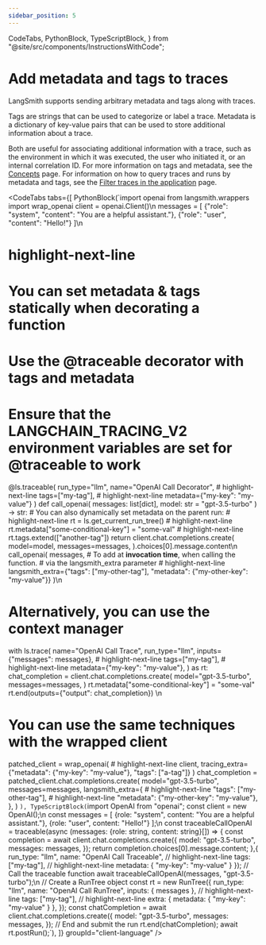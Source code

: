 ```yaml
---
sidebar_position: 5
---
```


  CodeTabs,
  PythonBlock,
  TypeScriptBlock,
} from "@site/src/components/InstructionsWithCode";

# Add metadata and tags to traces

LangSmith supports sending arbitrary metadata and tags along with traces.

Tags are strings that can be used to categorize or label a trace. Metadata is a dictionary of key-value pairs that can be used to store additional information about a trace.

Both are useful for associating additional information with a trace, such as the environment in which it was executed, the user who initiated it, or an internal correlation ID.
For more information on tags and metadata, see the [Concepts](/concepts/tracing#tags) page. For information on how to query traces and runs by metadata and tags, see the [Filter traces in the application](/how_to_guides/monitoring/filter_traces_in_application) page.

<CodeTabs
  tabs={[
    PythonBlock(`import openai
from langsmith.wrappers import wrap_openai
client = openai.Client()\n
messages = [
    {"role": "system", "content": "You are a helpful assistant."},
    {"role": "user", "content": "Hello!"}
]\n
# highlight-next-line
# You can set metadata & tags **statically** when decorating a function
# Use the @traceable decorator with tags and metadata
# Ensure that the LANGCHAIN_TRACING_V2 environment variables are set for @traceable to work
@ls.traceable(
    run_type="llm",
    name="OpenAI Call Decorator",
    # highlight-next-line
    tags=["my-tag"],
    # highlight-next-line
    metadata={"my-key": "my-value"}
)
def call_openai(
    messages: list[dict], model: str = "gpt-3.5-turbo"
) -> str:
    # You can also dynamically set metadata on the parent run:
    # highlight-next-line
    rt = ls.get_current_run_tree()
    # highlight-next-line
    rt.metadata["some-conditional-key"] = "some-val"
    # highlight-next-line
    rt.tags.extend(["another-tag"])
    return client.chat.completions.create(
        model=model,
        messages=messages,
    ).choices[0].message.content\n
call_openai(
    messages,
    # To add at **invocation time**, when calling the function.
    # via the langsmith_extra parameter
    # highlight-next-line
    langsmith_extra={"tags": ["my-other-tag"], "metadata": {"my-other-key": "my-value"}}
)\n
# Alternatively, you can use the context manager
with ls.trace(
        name="OpenAI Call Trace",
        run_type="llm",
        inputs={"messages": messages},
        # highlight-next-line
        tags=["my-tag"],
        # highlight-next-line
        metadata={"my-key": "my-value"},
    ) as rt:
        chat_completion = client.chat.completions.create(
            model="gpt-3.5-turbo",
            messages=messages,
        )
        rt.metadata["some-conditional-key"] = "some-val"
        rt.end(outputs={"output": chat_completion})
\n
# You can use the same techniques with the wrapped client
patched_client = wrap_openai(
    # highlight-next-line
    client, tracing_extra={"metadata": {"my-key": "my-value"}, "tags": ["a-tag"]}
)
chat_completion = patched_client.chat.completions.create(
    model="gpt-3.5-turbo",
    messages=messages,
    langsmith_extra={
        # highlight-next-line
        "tags": ["my-other-tag"],
        # highlight-next-line
        "metadata": {"my-other-key": "my-value"},
    },
)
`),
    TypeScriptBlock(`import OpenAI from "openai";
const client = new OpenAI();\n
const messages = [
    {role: "system", content: "You are a helpful assistant."},
    {role: "user", content: "Hello!"}
];\n
const traceableCallOpenAI = traceable(async (messages: {role: string, content: string}[]) => {
    const completion = await client.chat.completions.create({
        model: "gpt-3.5-turbo",
        messages: messages,
    });
    return completion.choices[0].message.content;
},{
    run_type: "llm",
    name: "OpenAI Call Traceable",
    // highlight-next-line
    tags: ["my-tag"],
    // highlight-next-line
    metadata: { "my-key": "my-value" }
});
// Call the traceable function
await traceableCallOpenAI(messages, "gpt-3.5-turbo");\n
// Create a RunTree object
const rt = new RunTree({
  run_type: "llm",
  name: "OpenAI Call RunTree",
  inputs: { messages },
   // highlight-next-line
  tags: ["my-tag"],
   // highlight-next-line
  extra: { metadata: { "my-key": "my-value" } },
});
const chatCompletion = await client.chat.completions.create({
  model: "gpt-3.5-turbo",
  messages: messages,
});
// End and submit the run
rt.end(chatCompletion);
await rt.postRun();`),
  ]}
  groupId="client-language"
/>
